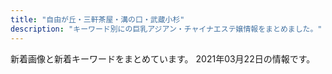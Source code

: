 ```yaml
---
title: "自由が丘・三軒茶屋・溝の口・武蔵小杉"
description: "キーワード別にの巨乳アジアン・チャイナエステ嬢情報をまとめました。"
---
```


新着画像と新着キーワードをまとめています。
2021年03月22日の情報です。

<DmmAffiliateIns />
<KeywordTable
  shops={
    [
    {
        "station": "\u4e8c\u5b50\u7389\u5ddd\u99c5\u6771\u53e3",
        "keywords": {
            "E": 2,
            "92": 1,
            "89": 1,
            "D": 1,
            "88": 1
        },
        "url": "http://pink.estheya.com/",
        "img_links": [
            "http://pink.estheya.com/css/nav/nav-001.jpg",
            "http://pink.estheya.com/css/nav/nav-003.jpg",
            "http://pink.estheya.com/css/baner.jpg",
            "http://pink.estheya.com/css/01.jpg",
            "http://pink.estheya.com/css/head.jpg",
            "http://pink.estheya.com/css/foot-tel.png",
            "http://pink.estheya.com/css/staff/staff01.jpg",
            "http://pink.estheya.com/css/staff/staff02.jpg",
            "http://pink.estheya.com/css/nav/nav-002.jpg",
            "http://pink.estheya.com/css/nav/nav-004.jpg",
            "http://pink.estheya.com/css/head01.jpg",
            "http://pink.estheya.com/css/osusume02.jpg",
            "http://pink.estheya.com/css/nav/nav-006.jpg",
            "http://pink.estheya.com/css/staff/staff03.jpg",
            "http://pink.estheya.com/css/nav/nav-005.jpg",
            "http://pink.estheya.com/css/top-right002.jpg"
        ],
        "name": "Pink Girl"
    },
    {
        "name": "\u30de\u30c3\u30b5\u30fc\u30b8\u306e\u66d9",
        "station": "\u5927\u5ca1\u5c71\u99c5",
        "img_links": [
            "http://www.miyuki.es-relax.info/gals/yuki1.jpg",
            "http://www.miyuki.es-relax.info/gals/nana1.jpg",
            "http://www.miyuki.es-relax.info/images/sp03.jpg",
            "http://www.miyuki.es-relax.info/images/info3.jpg",
            "http://www.miyuki.es-relax.info/images/info4.jpg",
            "http://www.miyuki.es-relax.info/images/info2.jpg",
            "http://www.miyuki.es-relax.info/images/sp02.jpg",
            "http://www.miyuki.es-relax.info/images/yoyaku.png",
            "http://www.miyuki.es-relax.info/images/kp01.jpg",
            "http://www.miyuki.es-relax.info/images/sp01.jpg",
            "http://www.miyuki.es-relax.info/gals/yuri1.jpg",
            "http://www.miyuki.es-relax.info/images/info1.jpg"
        ],
        "url": "http://www.miyuki.es-relax.info/",
        "keywords": {}
    },
    {
        "station": "\u5b66\u82b8\u5927\u5b66\u99c5\u897f\u53e3",
        "url": "http://clair.work/",
        "img_links": [
            "http://clair.work/images/recruit/point_09.png",
            "http://clair.work/images/recruit/point_04.png",
            "http://clair.work/images/recruit/nagare_03.jpg",
            "http://clair.work/images/no_image.jpg",
            "http://clair.work/staff/yua1.jpg",
            "http://clair.work/staff/mayu1.jpg",
            "http://clair.work/images/recruit/req_03.jpg",
            "http://clair.work/images/sw_home.png",
            "http://clair.work/staff/humi2.jpg",
            "http://clair.work/images/head_therapist.jpg",
            "http://clair.work/images/recruit/point_07.png",
            "http://clair.work/images/recruit/point_05.png",
            "http://clair.work/images/icon_ranking_02.png",
            "http://clair.work/images/recruit/nagare_05.png",
            "http://clair.work/staff/ayaka1.jpg",
            "http://clair.work/images/mainvisual_01_s.jpg",
            "http://clair.work/staff/humi1.jpg",
            "http://clair.work/images/icon_ranking_01.png",
            "http://clair.work/images/icon_ranking_05.png",
            "http://clair.work/images/recruit/point_08.png",
            "http://clair.work/images/recruit/message_03.png",
            "http://clair.work/images/recruit/nagare_01.jpg",
            "http://clair.work/images/mainvisual_02_s.jpg",
            "http://clair.work/images/icon_new.png",
            "http://clair.work/images/mainvisual_01.jpg",
            "http://clair.work/images/head_interior.jpg",
            "http://clair.work/images/recruit/nagare_06.png",
            "http://clair.work/images/icon_ranking_04.png",
            "http://clair.work/staff/kasumi1.jpg",
            "http://clair.work/images/recruit/point_06.png",
            "http://clair.work/images/recruit/point_03.png",
            "http://clair.work/images/recruit/nagare_02.jpg",
            "http://clair.work/images/recruit/nagare_07.png",
            "http://clair.work/images/mainvisual_02.jpg",
            "http://clair.work/images/trigger.jpg",
            "http://clair.work/images/icon_ranking_03.png",
            "http://clair.work/images/sw_tel.png",
            "http://clair.work/images/recruit/sp_mainvisual.jpg"
        ],
        "keywords": {
            "C": 4,
            "D": 4,
            "E": 2
        },
        "name": "Clair \uff5e\u30af\u30ec\u30fc\u30eb\uff5e"
    },
    {
        "keywords": {},
        "img_links": [
            "http://www.es-flower.link/img/arisa1.jpg",
            "http://www.es-flower.link/images/1.jpg",
            "http://www.es-flower.link/images/head.jpg",
            "http://www.es-flower.link/sp/images/4.jpg",
            "http://www.es-flower.link/images/interior_t.jpg",
            "http://www.es-flower.link/sp/images/sisu_t.jpg",
            "http://www.es-flower.link/images/rec2.jpg",
            "http://www.es-flower.link/sp/img/koyuki1.jpg",
            "http://www.es-flower.link/sp/images/int2.jpg",
            "http://www.es-flower.link/sp/img/arisa1.jpg",
            "http://www.es-flower.link/images/news.jpg",
            "http://www.es-flower.link/images/staff_t.jpg",
            "http://www.es-flower.link/sp/images/footer.jpg",
            "http://www.es-flower.link/sp/img/yume1.jpg",
            "http://www.es-flower.link/sp/images/head.png",
            "http://www.es-flower.link/images/4.jpg",
            "http://www.es-flower.link/img/yuyu1.jpg",
            "http://www.es-flower.link/img/mizuki1.jpg",
            "http://www.es-flower.link/images/2.jpg",
            "http://www.es-flower.link/sp/images/pc.jpg",
            "http://www.es-flower.link/sp/images/3.jpg",
            "http://www.es-flower.link/sp/menu/top.jpg",
            "http://www.es-flower.link/sp/images/time.jpg",
            "http://www.es-flower.link/img/koyuki1.jpg",
            "http://www.es-flower.link/images/int1.png",
            "http://www.es-flower.link/img/yume1.jpg",
            "http://www.es-flower.link/sp/menu/staff.jpg",
            "http://www.es-flower.link/images/sys.png",
            "http://www.es-flower.link/images/info.jpg",
            "http://www.es-flower.link/sp/img/mizuki1.jpg",
            "http://www.es-flower.link/sp/images/interior_t.jpg",
            "http://www.es-flower.link/sp/images/sys3.jpg",
            "http://www.es-flower.link/sp/images/rec2.jpg",
            "http://www.es-flower.link/sp/images/rec1.jpg",
            "http://www.es-flower.link/sp/images/top.jpg",
            "http://www.es-flower.link/sp/images/sisu.jpg",
            "http://www.es-flower.link/sp/images/rec3.jpg",
            "http://www.es-flower.link/images/ta.jpg",
            "http://www.es-flower.link/sp/images/1.jpg",
            "http://www.es-flower.link/sp/menu/interior.jpg",
            "http://www.es-flower.link/sp/images/sys1.jpg",
            "http://www.es-flower.link/sp/images/sys2.jpg",
            "http://www.es-flower.link/sp/img/yuyu1.jpg",
            "http://www.es-flower.link/sp/img/huyumi1.jpg",
            "http://www.es-flower.link/img/nene1.jpg",
            "http://www.es-flower.link/sp/images/tel.jpg",
            "http://www.es-flower.link/images/5.jpg",
            "http://www.es-flower.link/sp/images/int1.jpg",
            "http://www.es-flower.link/sp/images/ac1.jpg",
            "http://www.es-flower.link/sp/img/nene1.jpg",
            "http://www.es-flower.link/images/int2.png",
            "http://www.es-flower.link/sp/images/5.jpg",
            "http://www.es-flower.link/img/huyumi1.jpg",
            "http://www.es-flower.link/sp/images/newsb.png",
            "http://www.es-flower.link/images/rec1.png",
            "http://www.es-flower.link/sp/images/2.jpg",
            "http://www.es-flower.link/sp/images/6.jpg",
            "http://www.es-flower.link/sp/images/news.jpg",
            "http://www.es-flower.link/images/3.jpg",
            "http://www.es-flower.link/images/7.jpg",
            "http://www.es-flower.link/sp/images/staff_t.jpg",
            "http://www.es-flower.link/images/6.jpg",
            "http://www.es-flower.link/images/mobile.jpg",
            "http://www.es-flower.link/images/sm.jpg",
            "http://www.es-flower.link/sp/images/7.jpg"
        ],
        "name": "\u6625\u306e\u604b",
        "station": "\u81ea\u7531\u304c\u4e18\u99c5\u5317\u53e3",
        "url": "http://www.es-flower.link/"
    },
    {
        "url": "http://www.wqiowaz.site/",
        "name": "Sweet",
        "img_links": [
            "http://www.wqiowaz.site/picture/m-head01.jpg",
            "http://www.wqiowaz.site/uploads/201008/1-20100Q55403531.jpg",
            "http://www.wqiowaz.site/picture/call.png",
            "http://www.wqiowaz.site/uploads/200630/1-200630094H5294.jpg",
            "http://www.wqiowaz.site/picture/m-top003.jpg",
            "http://www.wqiowaz.site/uploads/200630/1-200630094K4325.jpg",
            "http://www.wqiowaz.site/picture/m-top004.jpg",
            "http://www.wqiowaz.site/uploads/201008/1-20100Q5550EL.jpg",
            "http://www.wqiowaz.site/uploads/200914/1-200914164443K1.jpg",
            "http://www.wqiowaz.site/picture/cam-01.jpg",
            "http://www.wqiowaz.site/uploads/200629/1-200629103142X4.jpg",
            "http://www.wqiowaz.site/picture/foot01.jpg",
            "http://www.wqiowaz.site/uploads/201008/1-20100Q5541T55.jpg",
            "http://www.wqiowaz.site/uploads/200629/1-200629103204442.jpg",
            "http://www.wqiowaz.site/uploads/200629/1-200629103104120.jpg",
            "http://www.wqiowaz.site/uploads/200914/1-20091416442NT.jpg",
            "http://www.wqiowaz.site/uploads/201008/1-20100Q55522V7.jpg"
        ],
        "station": "\u7528\u8cc0\u99c5\u6771\u53e3",
        "keywords": {
            "94": 4,
            "F": 4,
            "84": 2,
            "86": 1,
            "D": 3
        }
    },
    {
        "keywords": {
            "C": 2,
            "D": 3,
            "85": 2,
            "86": 2,
            "87": 1
        },
        "name": "\u30d6\u30ea\u30ea\u30a2\u30f3\u30b9",
        "img_links": [
            "http://www.brilliance.mesthe.com/images/shop/shop01.jpg",
            "http://www.brilliance.mesthe.com/files/003-02.jpg",
            "http://www.brilliance.mesthe.com/images/new1.png",
            "http://www.brilliance.mesthe.com/files/002-02.jpg",
            "http://www.brilliance.mesthe.com/images/service.png",
            "http://www.brilliance.mesthe.com/files/004-02.jpg",
            "http://www.brilliance.mesthe.com/files/002.jpg",
            "http://www.brilliance.mesthe.com/images/tel.png",
            "http://www.brilliance.mesthe.com/files/005.jpg",
            "http://www.brilliance.mesthe.com/images/main_top.png",
            "http://www.brilliance.mesthe.com/files/004-03.jpg",
            "http://www.brilliance.mesthe.com/files/001.jpg",
            "http://www.brilliance.mesthe.com/images/shop/shop02.jpg",
            "http://www.brilliance.mesthe.com/images/s2.jpg",
            "http://www.brilliance.mesthe.com/files/001-02.jpg",
            "http://www.brilliance.mesthe.com/images/zi_staff.png",
            "http://www.brilliance.mesthe.com/images/s1.jpg",
            "http://www.brilliance.mesthe.com/images/main_bottom.png",
            "http://www.brilliance.mesthe.com/images/shop/shop03.jpg",
            "http://www.brilliance.mesthe.com/images/shop/shop04.jpg",
            "http://www.brilliance.mesthe.com/files/003-03.jpg",
            "http://www.brilliance.mesthe.com/files/005-02.jpg",
            "http://www.brilliance.mesthe.com/files/001-03.jpg",
            "http://www.brilliance.mesthe.com/files/002-03.jpg",
            "http://www.brilliance.mesthe.com/files/003.jpg",
            "http://www.brilliance.mesthe.com/images/s3.jpg",
            "http://www.brilliance.mesthe.com/images/maga.jpg",
            "http://www.brilliance.mesthe.com/images/infotiao1.jpg",
            "http://www.brilliance.mesthe.com/files/005-03.jpg",
            "http://www.brilliance.mesthe.com/files/004.jpg",
            "http://www.brilliance.mesthe.com/images/new3.png",
            "http://www.brilliance.mesthe.com/images/xian.png",
            "http://www.brilliance.mesthe.com/images/pick.png",
            "http://www.brilliance.mesthe.com/images/zi_massage.png"
        ],
        "url": "http://www.brilliance.mesthe.com/",
        "station": "\u4e09\u8ed2\u8336\u5c4b\u99c5\u4e16\u7530\u8c37\u901a\u308a\u53e3"
    },
    {
        "name": "\u5fc3\u697d",
        "keywords": {
            "C": 2
        },
        "img_links": [
            "http://ms-shinraku.com/staff/ran/01.jpg",
            "http://ms-shinraku.com/staff/ayumi/01.jpg",
            "http://ms-shinraku.com/staff/momoka/01.jpg",
            "http://ms-shinraku.com/img/foot.png",
            "http://ms-shinraku.com/i/files/homeimg.jpg",
            "http://ms-shinraku.com/staff/yuki/01.jpg",
            "http://ms-shinraku.com/staff/kanako/01.jpg",
            "http://ms-shinraku.com/pic/head.jpg",
            "http://ms-shinraku.com/pic/topimg1.jpg",
            "http://ms-shinraku.com/img/ttl_staff.png",
            "http://ms-shinraku.com/staff/mari/01.jpg",
            "http://ms-shinraku.com/pic/topimg2.jpg"
        ],
        "station": "\u5b66\u82b8\u5927\u5b66\u99c5\u6771\u53e3",
        "url": "http://ms-shinraku.com/"
    },
    {
        "img_links": [
            "http://ms-rlx.com/img/att.png",
            "http://ms-rlx.com/staff/sachan/01.jpg",
            "http://ms-rlx.com/staff/ringo/01.jpg",
            "http://ms-rlx.com/img/youtube.jpg",
            "http://ms-rlx.com/img/ttl_rec.png",
            "http://ms-rlx.com/staff/milk/01mb.jpg",
            "http://ms-rlx.com/staff/sachan/01mb.jpg",
            "http://ms-rlx.com/img/msgbtn.png",
            "http://ms-rlx.com/staff/momo/01.jpg",
            "http://ms-rlx.com/img/ttl_staff.png",
            "http://ms-rlx.com/staff/ruri/01.jpg",
            "http://ms-rlx.com/i/files/homeimg.jpg",
            "http://ms-rlx.com/staff/ringo/01mb.jpg",
            "http://ms-rlx.com/img/access/road01.jpg",
            "http://ms-rlx.com/img/access/road02.jpg",
            "http://ms-rlx.com/img/ttl_concept.png",
            "http://ms-rlx.com/staff/ruri/01mb.jpg",
            "http://ms-rlx.com/staff/momo/01mb.jpg",
            "http://ms-rlx.com/staff/milk/01.jpg",
            "http://ms-rlx.com/img/ttl_mobile.png",
            "http://ms-rlx.com/img/access/road03.jpg",
            "http://ms-rlx.com/pic/head.png",
            "http://ms-rlx.com/img/ttl_tnew.png"
        ],
        "station": "\u81ea\u7531\u304c\u4e18\u99c5\u5357\u53e3",
        "keywords": {
            "C": 14
        },
        "name": "\u697d\u697d\u5c4b",
        "url": "http://ms-rlx.com/"
    },
    {
        "url": "http://chishituyop.xyz/",
        "station": "\u4e8c\u5b50\u7389\u5ddd\u99c5\u897f\u53e3",
        "name": "\u8d64\u30d0\u30e9",
        "keywords": {},
        "img_links": [
            "http://chishituyop.xyz/style/images/index-miru_03.jpg",
            "http://chishituyop.xyz/uploads/210317/1-21031GJ016101.jpg",
            "http://chishituyop.xyz/style/images/index-miru_18.jpg",
            "http://chishituyop.xyz/style/images/nav2-sta.png",
            "http://chishituyop.xyz/uploads/201229/1-201229152000Y5.jpg",
            "http://chishituyop.xyz/style/images/t3.png",
            "http://chishituyop.xyz/style/images/t2.png",
            "http://chishituyop.xyz/style/images/nav-sys.jpg",
            "http://chishituyop.xyz/style/images/sys.jpg",
            "http://chishituyop.xyz/style/images/t4.jpg",
            "http://chishituyop.xyz/uploads/210317/1-21031GI954635.jpg",
            "http://chishituyop.xyz/style/images/index-miru_06.jpg",
            "http://chishituyop.xyz/uploads/210317/1-21031GI93YC.jpg",
            "http://chishituyop.xyz/style/images/s-bian.png",
            "http://chishituyop.xyz/style/images/t6.jpg"
        ]
    },
    {
        "name": "\u305f\u3093\u307d\u307d",
        "img_links": [
            "http://annex-jp.info/images/info.png",
            "http://www.annex-jp.info/i/img/mari.jpg",
            "http://annex-jp.info/images/riri.jpg",
            "http://annex-jp.info/images/sayuri.jpg",
            "http://annex-jp.info/images/mari.jpg",
            "http://www.annex-jp.info/i/img/sayuri.jpg",
            "http://annex-jp.info/images/kp-info.jpg",
            "http://www.annex-jp.info/i/img/yoho.jpg",
            "http://www.annex-jp.info/i/img/riri.jpg",
            "http://www.annex-jp.info/i/img/nana.jpg",
            "http://annex-jp.info/images/nana.jpg",
            "http://www.annex-jp.info/i/img/mayumi.jpg",
            "http://annex-jp.info/images/yoho.jpg",
            "http://annex-jp.info/images/mayumi.jpg"
        ],
        "url": "http://annex-jp.info/",
        "keywords": {},
        "station": "\u81ea\u7531\u304c\u4e18\u99c5\u5317\u53e3"
    },
    {
        "station": "\u4e8c\u5b50\u7389\u5ddd\u99c5\u897f\u53e3",
        "img_links": [
            "http://tanoshii.jpn.mn/images/side_tel.jpg",
            "http://tanoshii.jpn.mn/photos/sites/76/2019/12/2019122801334276.jpg",
            "http://tanoshii.jpn.mn/photos/sites/76/2020/01/2020010206122380.jpg",
            "http://tanoshii.jpn.mn/images/link_nav01.jpg",
            "http://tanoshii.jpn.mn/photos/sites/76/2020/05/2020051702012070.jpg",
            "http://tanoshii.jpn.mn/photos/sites/76/2020/09/2020092006290275.jpg",
            "http://tanoshii.jpn.mn/photos/sites/76/2020/05/2020052603000345.jpg",
            "http://tanoshii.jpn.mn/photos/sites/76/2021/03/2021030906271271.jpg",
            "http://tanoshii.jpn.mn/photos/sites/76/2020/11/2020112407093420.jpg",
            "http://tanoshii.jpn.mn/photos/sites/76/2020/12/2020120904441346.jpg",
            "http://tanoshii.jpn.mn/images/ico01.png",
            "http://tanoshii.jpn.mn/images/top_slider02.jpg",
            "http://tanoshii.jpn.mn/images/info1.jpg",
            "http://tanoshii.jpn.mn/photos/sites/76/2020/02/2020022603283463.jpg",
            "http://tanoshii.jpn.mn/photos/sites/76/2020/01/2020012603560666.jpg",
            "http://tanoshii.jpn.mn/photos/sites/76/2020/01/2020011207465354.jpg",
            "http://tanoshii.jpn.mn/photos/sites/76/2020/03/2020032803325898.jpg",
            "http://tanoshii.jpn.mn/photos/sites/76/2020/01/2020012908322311.jpg",
            "http://tanoshii.jpn.mn/images/side_link.jpg",
            "http://tanoshii.jpn.mn/photos/sites/76/2020/09/2020090800560727.jpg",
            "http://tanoshii.jpn.mn/photos/sites/76/2021/01/2021010305174759.jpg",
            "http://tanoshii.jpn.mn/photos/sites/76/2019/12/2019121409132447.jpg",
            "http://tanoshii.jpn.mn/photos/sites/76/2021/03/2021031707390229.jpg",
            "http://tanoshii.jpn.mn/images/link_nav02.jpg",
            "http://tanoshii.jpn.mn/photos/sites/76/2020/09/2020093003412015.jpg",
            "http://tanoshii.jpn.mn/photos/sites/76/2020/11/2020111603281212.jpg",
            "http://tanoshii.jpn.mn/photos/sites/76/2021/01/2021011304145677.jpg",
            "http://tanoshii.jpn.mn/images/link_nav03.jpg",
            "http://tanoshii.jpn.mn/photos/sites/76/2020/12/202012060340027.jpg",
            "http://tanoshii.jpn.mn/images/info2.jpg",
            "http://tanoshii.jpn.mn/images/info3.jpg",
            "http://tanoshii.jpn.mn/photos/sites/76/2021/02/2021022603355371.jpg",
            "http://tanoshii.jpn.mn/photos/sites/76/2020/06/2020060701410487.jpg",
            "http://tanoshii.jpn.mn/photos/sites/76/2019/12/201912140913237.jpg",
            "http://tanoshii.jpn.mn/images/sp_top.jpg",
            "http://tanoshii.jpn.mn/photos/sites/76/2020/02/2020020601144618.jpg",
            "http://tanoshii.jpn.mn/images/link_nav07.jpg",
            "http://tanoshii.jpn.mn/photos/sites/76/2020/12/2020120901212835.jpg",
            "http://tanoshii.jpn.mn/photos/sites/76/2019/12/201912280133413.jpg",
            "http://tanoshii.jpn.mn/photos/sites/76/2020/03/202003090333270.jpg",
            "http://tanoshii.jpn.mn/photos/sites/76/2020/07/2020071004194210.jpg",
            "http://tanoshii.jpn.mn/photos/sites/76/2020/12/2020122501502779.jpg",
            "http://tanoshii.jpn.mn/images/top_slider01.jpg",
            "http://tanoshii.jpn.mn/photos/sites/76/2020/01/2020010206122496.jpg",
            "http://tanoshii.jpn.mn/images/side_mobile.jpg",
            "http://tanoshii.jpn.mn/photos/sites/76/2021/01/2021012605371183.jpg",
            "http://tanoshii.jpn.mn/photos/sites/76/2021/01/2021011304151051.jpg",
            "http://tanoshii.jpn.mn/photos/sites/76/2019/12/2019121409132141.jpg",
            "http://tanoshii.jpn.mn/photos/sites/76/2021/02/2021022304124724.jpg",
            "http://tanoshii.jpn.mn/photos/sites/76/2020/09/2020090307211283.jpg",
            "http://tanoshii.jpn.mn/photos/sites/76/2020/12/2020122205012857.jpg",
            "http://tanoshii.jpn.mn/photos/sites/76/2020/04/2020041703571830.jpg",
            "http://tanoshii.jpn.mn/photos/sites/76/2020/12/202012240922577.jpg",
            "http://tanoshii.jpn.mn/photos/sites/76/2020/10/2020101305315556.jpg",
            "http://tanoshii.jpn.mn/photos/sites/76/2021/01/2021012605370415.jpg",
            "http://tanoshii.jpn.mn/photos/sites/76/2020/11/2020110307113062.jpg",
            "http://tanoshii.jpn.mn/photos/sites/76/2020/09/2020093003412655.jpg",
            "http://tanoshii.jpn.mn/photos/sites/76/2020/06/2020061605184178.jpg",
            "http://tanoshii.jpn.mn/photos/sites/76/2019/12/2019121409131966.jpg",
            "http://tanoshii.jpn.mn/photos/sites/76/2020/11/2020112902000038.jpg",
            "http://tanoshii.jpn.mn/images/top.png",
            "http://tanoshii.jpn.mn/photos/sites/76/2020/12/2020121807285563.jpg",
            "http://tanoshii.jpn.mn/photos/sites/76/2020/04/2020040401245819.jpg",
            "http://tanoshii.jpn.mn/photos/sites/76/2020/08/2020081201584255.jpg",
            "http://tanoshii.jpn.mn/photos/sites/76/2020/10/2020102803545189.jpg",
            "http://tanoshii.jpn.mn/images/link_nav06.jpg",
            "http://tanoshii.jpn.mn/photos/sites/76/2020/01/2020011710434680.jpg",
            "http://tanoshii.jpn.mn/photos/sites/76/2020/03/202003280333063.jpg",
            "http://tanoshii.jpn.mn/photos/sites/76/2020/08/2020080507421162.jpg",
            "http://tanoshii.jpn.mn/photos/sites/76/2020/01/2020011207465264.jpg",
            "http://tanoshii.jpn.mn/images/link_nav04.jpg",
            "http://tanoshii.jpn.mn/photos/sites/76/2020/08/2020082903370364.jpg",
            "http://tanoshii.jpn.mn/photos/sites/76/2019/12/2019121409132124.jpg",
            "http://tanoshii.jpn.mn/photos/sites/76/2021/02/2021020904591631.jpg",
            "http://tanoshii.jpn.mn/images/link_nav05.jpg",
            "http://tanoshii.jpn.mn/photos/sites/76/2020/06/2020061605184059.jpg",
            "http://tanoshii.jpn.mn/photos/sites/76/2020/12/2020120904423083.jpg"
        ],
        "name": "\u697d\u3057\u3044",
        "url": "http://tanoshii.jpn.mn/",
        "keywords": {
            "93": 1,
            "88": 5,
            "C": 6,
            "89": 2,
            "87": 6,
            "D": 17,
            "83": 3,
            "84": 2,
            "82": 2,
            "E": 10,
            "86": 6,
            "85": 6
        }
    },
    {
        "img_links": [
            "http://www.hanamizuki.esturl.com/files/003.jpg",
            "http://www.hanamizuki.esturl.com/files/002-02.jpg",
            "http://www.hanamizuki.esturl.com/img/ttl_news.png",
            "http://www.hanamizuki.esturl.com/files/004.jpg",
            "http://www.hanamizuki.esturl.com/img/goback.jpg",
            "http://www.hanamizuki.esturl.com/img/tel.png",
            "http://www.hanamizuki.esturl.com/img/btn_side_mobile.jpg",
            "http://www.hanamizuki.esturl.com/files/001-02.jpg",
            "http://www.hanamizuki.esturl.com/files/003-02.jpg",
            "http://www.hanamizuki.esturl.com/img/ttl_info.png",
            "http://www.hanamizuki.esturl.com/files/004-02.jpg",
            "http://www.hanamizuki.esturl.com/files/001.jpg",
            "http://www.hanamizuki.esturl.com/files/002.jpg",
            "http://www.hanamizuki.esturl.com/img/pickup.jpg",
            "http://www.hanamizuki.esturl.com/img/btn_blog.png"
        ],
        "name": "\u82b1\u6c34\u6728",
        "keywords": {
            "88": 2,
            "C": 18,
            "D": 2,
            "87": 2,
            "85": 2,
            "86": 2
        },
        "url": "http://www.hanamizuki.esturl.com/",
        "station": "\u4e09\u8ed2\u8336\u5c4b\u99c5\u5317\u53e3B"
    },
    {
        "name": "\u53f0\u6e7e\u30a8\u30b9\u30c6",
        "img_links": [
            "http://www.esthe.esraku.com/images/s_news.png",
            "http://www.esthe.esraku.com/images/slider-img001.jpg",
            "http://www.esthe.esraku.com/files/001.jpg",
            "http://www.esthe.esraku.com/images/m1.jpg",
            "http://www.esthe.esraku.com/images/m6.jpg",
            "http://www.esthe.esraku.com/files/003.jpg",
            "http://www.esthe.esraku.com/images/slider-img002.jpg",
            "http://www.esthe.esraku.com/images/m2.jpg",
            "http://www.esthe.esraku.com/files/002.jpg",
            "http://www.esthe.esraku.com/images/s_top_therapist.png",
            "http://www.esthe.esraku.com/images/s_message.png",
            "http://www.esthe.esraku.com/files/004.jpg",
            "http://www.esthe.esraku.com/images/s_pickup.png",
            "http://www.esthe.esraku.com/images/m3.jpg",
            "http://www.esthe.esraku.com/files/005.jpg",
            "http://www.esthe.esraku.com/images/m4.jpg"
        ],
        "keywords": {
            "91": 8,
            "88": 8,
            "86": 8,
            "D": 32,
            "87": 8,
            "85": 8,
            "E": 8
        },
        "station": "\u4e09\u8ed2\u8336\u5c4b\u99c5\u5357\u53e3",
        "url": "http://www.esthe.esraku.com/"
    },
    {
        "url": "http://www.jojo.mensnv.com/",
        "name": "JoJo",
        "station": "\u4e09\u8ed2\u8336\u5c4b\u99c5\u5357\u53e3",
        "img_links": [
            "http://www.jojo.mensnv.com/files/012-02.jpg",
            "http://www.jojo.mensnv.com/files/005.jpg",
            "http://www.jojo.mensnv.com/files/009.jpg",
            "http://www.jojo.mensnv.com/images/slider/01.jpg",
            "http://www.jojo.mensnv.com/files/012-03.jpg",
            "http://www.jojo.mensnv.com/files/001.jpg",
            "http://www.jojo.mensnv.com/images/tel.png",
            "http://www.jojo.mensnv.com/files/002-02.jpg",
            "http://www.jojo.mensnv.com/files/004-02.jpg",
            "http://www.jojo.mensnv.com/files/007.jpg",
            "http://www.jojo.mensnv.com/images/showCover.png",
            "http://www.jojo.mensnv.com/files/011-02.jpg",
            "http://www.jojo.mensnv.com/files/001-02.jpg",
            "http://www.jojo.mensnv.com/images/slider/03.jpg",
            "http://www.jojo.mensnv.com/files/005-03.jpg",
            "http://www.jojo.mensnv.com/files/002-03.jpg",
            "http://www.jojo.mensnv.com/images/backlistbtn.png",
            "http://www.jojo.mensnv.com/files/003-03.jpg",
            "http://www.jojo.mensnv.com/files/009-03.jpg",
            "http://www.jojo.mensnv.com/images/mobile.jpg",
            "http://www.jojo.mensnv.com/images/coverGirlParts.png",
            "http://www.jojo.mensnv.com/files/004-03.jpg",
            "http://www.jojo.mensnv.com/files/009-02.jpg",
            "http://www.jojo.mensnv.com/files/013.jpg",
            "http://www.jojo.mensnv.com/files/005-02.jpg",
            "http://www.jojo.mensnv.com/files/013-02.jpg",
            "http://www.jojo.mensnv.com/files/006.jpg",
            "http://www.jojo.mensnv.com/files/011-03.jpg",
            "http://www.jojo.mensnv.com/files/007-03.jpg",
            "http://www.jojo.mensnv.com/files/010-03.jpg",
            "http://www.jojo.mensnv.com/files/006-03.jpg",
            "http://www.jojo.mensnv.com/files/003.jpg",
            "http://www.jojo.mensnv.com/files/010.jpg",
            "http://www.jojo.mensnv.com/files/004.jpg",
            "http://www.jojo.mensnv.com/files/001-03.jpg",
            "http://www.jojo.mensnv.com/files/006-02.jpg",
            "http://www.jojo.mensnv.com/files/007-02.jpg",
            "http://www.jojo.mensnv.com/files/012.jpg",
            "http://www.jojo.mensnv.com/files/014-03.jpg",
            "http://www.jojo.mensnv.com/files/002.jpg",
            "http://www.jojo.mensnv.com/files/003-02.jpg",
            "http://www.jojo.mensnv.com/files/014-02.jpg",
            "http://www.jojo.mensnv.com/files/013-03.jpg",
            "http://www.jojo.mensnv.com/files/011.jpg",
            "http://www.jojo.mensnv.com/files/014.jpg",
            "http://www.jojo.mensnv.com/images/slider/02.jpg",
            "http://www.jojo.mensnv.com/files/010-02.jpg"
        ],
        "keywords": {
            "85": 9,
            "88": 3,
            "\u30bb\u30af\u30b7\u30fc": 1,
            "86": 12,
            "D": 18,
            "C": 3,
            "84": 6
        }
    },
    {
        "station": "\u81ea\u7531\u304c\u4e18\u99c5\u5317\u53e3",
        "url": "http://b-berry.work/",
        "img_links": [
            "http://b-berry.work/staff/yuri.jpg",
            "http://b-berry.work/images/2.jpg",
            "http://b-berry.work/images/ac1.jpg",
            "http://b-berry.work/images/staff_t.jpg",
            "http://b-berry.work/images/s1.png",
            "http://b-berry.work/img/yuri1.jpg",
            "http://b-berry.work/images/news.jpg",
            "http://b-berry.work/images/1.jpg",
            "http://b-berry.work/images/ac2.jpg",
            "http://b-berry.work/staff/maya.jpg",
            "http://b-berry.work/images/rec1.jpg",
            "http://b-berry.work/staff/mona.jpg",
            "http://b-berry.work/images/int1.jpg",
            "http://b-berry.work/img/maya1.jpg",
            "http://b-berry.work/images/head.jpg",
            "http://b-berry.work/images/tg.jpg",
            "http://b-berry.work/images/interior_t.jpg",
            "http://b-berry.work/images/3.jpg",
            "http://b-berry.work/images/sys.jpg",
            "http://b-berry.work/images/rec2.jpg",
            "http://b-berry.work/img/mona1.jpg",
            "http://b-berry.work/images/int2.jpg"
        ],
        "keywords": {},
        "name": "\u30d6\u30eb\u30fc\u30d9\u30ea\u30fc"
    },
    {
        "name": "\u661f\u306e\u8f1d\u304d",
        "url": "http://kagayaki.jpn.cm/",
        "station": "\u4e09\u8ed2\u8336\u5c4b\u99c5\u5317\u53e3",
        "img_links": [
            "http://kagayaki.jpn.cm/photos/sites/35/2017/11/2017110107513579.jpg",
            "http://kagayaki.jpn.cm/images/top.jpg",
            "http://kagayaki.jpn.cm/images/room5.jpg",
            "http://kagayaki.jpn.cm/images/staff_line.png",
            "http://kagayaki.jpn.cm/images/bj3.png",
            "http://kagayaki.jpn.cm/photos/sites/35/2016/11/12.jpg",
            "http://kagayaki.jpn.cm/photos/sites/35/2016/11/1.jpg",
            "http://kagayaki.jpn.cm/images/room6.jpg",
            "http://kagayaki.jpn.cm/photos/sites/35/2016/09/637893871729784570.jpg",
            "http://kagayaki.jpn.cm/photos/sites/35/2020/10/2020100418535814.jpg",
            "http://kagayaki.jpn.cm/images/girl-z1.jpg",
            "http://kagayaki.jpn.cm/images/room2.jpg",
            "http://kagayaki.jpn.cm/images/mobile.jpg",
            "http://kagayaki.jpn.cm/photos/sites/35/2016/11/11.jpg",
            "http://kagayaki.jpn.cm/images/girl-z2.jpg",
            "http://kagayaki.jpn.cm/images/end1.jpg",
            "http://kagayaki.jpn.cm/photos/sites/35/2019/09/2019092518230998.jpg",
            "http://kagayaki.jpn.cm/images/staff0.jpg",
            "http://kagayaki.jpn.cm/photos/sites/35/2016/08/staff32.jpg",
            "http://kagayaki.jpn.cm/photos/sites/35/2016/08/staff3.jpg",
            "http://kagayaki.jpn.cm/images/room4.jpg",
            "http://kagayaki.jpn.cm/images/room3.jpg",
            "http://kagayaki.jpn.cm/images/mobile2.jpg",
            "http://kagayaki.jpn.cm/images/room1.jpg"
        ],
        "keywords": {
            "C": 17,
            "86": 5,
            "D": 6,
            "87": 2,
            "E": 1,
            "84": 1
        }
    },
    {
        "keywords": {},
        "name": "\u60a0",
        "img_links": [
            "http://in-esthe.com/you/images/p-7.jpg",
            "http://in-esthe.com/you/images/p-0.jpg",
            "http://in-esthe.com/you/images/p-8.jpg",
            "http://in-esthe.com/you/images/p-5.jpg",
            "http://in-esthe.com/you/images/p-4.jpg",
            "http://in-esthe.com/you/images/mo.png",
            "http://in-esthe.com/you/images/botton.jpg",
            "http://cdn.dino-es.com/images/logo/468x60DinoEs.png",
            "http://in-esthe.com/you/images/p-11.jpg",
            "http://in-esthe.com/you/images/fla.jpg",
            "http://in-esthe.com/you/images/p-10.jpg",
            "http://in-esthe.com/you/images/r-2.jpg",
            "http://in-esthe.com/you/images/r-1.jpg",
            "http://in-esthe.com/you/images/p-3.jpg",
            "http://in-esthe.com/you/images/p-9.jpg"
        ],
        "station": "\u5b66\u82b8\u5927\u5b66\u99c5\u6771\u53e3",
        "url": "http://in-esthe.com/you/"
    },
    {
        "url": "http://www.sakura.esraku.com/",
        "keywords": {
            "87": 20,
            "C": 25,
            "\u30bb\u30af\u30b7\u30fc": 1,
            "D": 22
        },
        "img_links": [
            "http://www.sakura.esraku.com/photo_news/upimg/60714603da7cfa04c2_0.jpg",
            "http://www.sakura.esraku.com/files/002.jpg",
            "http://www.sakura.esraku.com/photo_news/upimg/921745f718627cc259_0.jpg",
            "http://www.sakura.esraku.com/files/001.jpg",
            "http://www.sakura.esraku.com/photo_news/upimg/221315f853e86bfad8_0.jpg",
            "http://www.sakura.esraku.com/files/003.jpg",
            "http://www.sakura.esraku.com/files/005.jpg",
            "http://www.sakura.esraku.com/files/012.jpg",
            "http://www.sakura.esraku.com/files/007.jpg",
            "http://www.sakura.esraku.com/files/004.jpg",
            "http://www.sakura.esraku.com/files/009.jpg",
            "http://www.sakura.esraku.com/files/010.jpg",
            "http://www.sakura.esraku.com/files/006.jpg",
            "http://www.sakura.esraku.com/images/s_link.jpg",
            "http://www.sakura.esraku.com/photo_news/upimg/192295fbde78dddd71_0.jpg",
            "http://www.sakura.esraku.com/photo_news/upimg/6869660503ed85b295_0.jpg",
            "http://www.sakura.esraku.com/images/mobile.jpg",
            "http://www.sakura.esraku.com/photo_news/upimg/5052160124f368954b_0.jpg",
            "http://www.sakura.esraku.com/photo_news/upimg/508775f63081046140_0.jpg",
            "http://www.sakura.esraku.com/images/lineyoyaku.jpg",
            "http://www.sakura.esraku.com/files/008.jpg",
            "http://www.sakura.esraku.com/photo_news/upimg/2782560336f9978bfe_0.jpg",
            "http://www.sakura.esraku.com/images/top.png",
            "http://www.sakura.esraku.com/images/s_staff.jpg",
            "http://www.sakura.esraku.com/files/011.jpg",
            "http://www.sakura.esraku.com/files/013.jpg",
            "http://www.sakura.esraku.com/photo_news/upimg/282545f76dfd1996d7_0.jpg"
        ],
        "name": "\u685c",
        "station": "\u90fd\u7acb\u5927\u5b66\u99c5"
    },
    {
        "img_links": [],
        "url": "https://fy.uouono.com",
        "name": "For You",
        "station": "\u4e8c\u5b50\u7389\u5ddd\u99c5",
        "keywords": {}
    },
    {
        "station": "\u99d2\u6ca2\u5927\u5b66\u99c5\u99d2\u6ca2\u516c\u5712\u53e3",
        "url": "http://treat-msg.com/",
        "keywords": {},
        "img_links": [
            "http://treat-msg.com/staff/mei/01.jpg",
            "http://treat-msg.com/staff/miyo/01mb.jpg",
            "http://treat-msg.com/staff/chinatu/01mb.jpg",
            "http://treat-msg.com/img/mainft.jpg",
            "http://treat-msg.com/img/shop/msg.png",
            "http://treat-msg.com/img/foot.png",
            "http://treat-msg.com/img/access/road1.jpg",
            "http://treat-msg.com/img/ttl_staff.jpg",
            "http://treat-msg.com/staff/saki/01mb.jpg",
            "http://treat-msg.com/img/access/road6.jpg",
            "http://treat-msg.com/staff/kaori/01mb.jpg",
            "http://treat-msg.com/img/access/roaddm.png",
            "http://treat-msg.com/staff/noa/01mb.jpg",
            "http://treat-msg.com/staff/noa/01.jpg",
            "http://treat-msg.com/img/access/road4.jpg",
            "http://treat-msg.com/staff/rumi/01.jpg",
            "http://treat-msg.com/staff/kaori/01.jpg",
            "http://treat-msg.com/img/head.png",
            "http://treat-msg.com/img/access/road3.jpg",
            "http://treat-msg.com/staff/chinatu/01.jpg",
            "http://treat-msg.com/staff/saki/01.jpg",
            "http://treat-msg.com/img/mainhd.jpg",
            "http://treat-msg.com/img/access/road5.jpg",
            "http://treat-msg.com/staff/miyo/01.jpg",
            "http://treat-msg.com/staff/riri/01mb.jpg",
            "http://treat-msg.com/staff/mei/01mb.jpg",
            "http://treat-msg.com/staff/rumi/01mb.jpg",
            "http://treat-msg.com/staff/riri/01.jpg",
            "http://treat-msg.com/img/access/road2.jpg",
            "http://treat-msg.com/pic/corona.jpg"
        ],
        "name": "\u5b89\u5fc3\u5802"
    }
]
}
/>
<DmmAffiliateScript />
